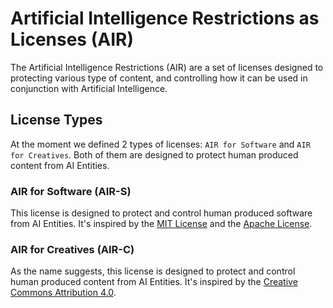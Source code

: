 # Artificial Intelligence Restrictions as Licenses (AIR)

The Artificial Intelligence Restrictions (AIR) are a set of licenses designed to protecting various type of content, and controlling how it can be used in conjunction with Artificial Intelligence.

## License Types

At the moment we defined 2 types of licenses: `AIR for Software` and `AIR for Creatives`. Both of them are designed to protect human produced content from AI Entities.

### AIR for Software (AIR-S)

This license is designed to protect and control human produced software from AI Entities. It's inspired by the [MIT License](https://opensource.org/licenses/MIT) and the [Apache License](https://www.apache.org/licenses/LICENSE-2.0).

### AIR for Creatives (AIR-C)

As the name suggests, this license is designed to protect and control human produced content from AI Entities. It's inspired by the [Creative Commons Attribution 4.0](https://creativecommons.org/licenses/by/4.0/legalcode).
